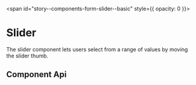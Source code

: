 
<span id="story--components-form-slider--basic" style={{ opacity: 0 }}></span>

# Slider

The slider component lets users select from a range of values by moving the slider thumb.

<Canvas className="bal-app has-visible-overflow">
  <Story id="components-form-slider--basic" />
</Canvas>

## Component Api

<Description markdown={readme} />

<br />


<Description markdown={testing} />


<Description markdown={github} />
